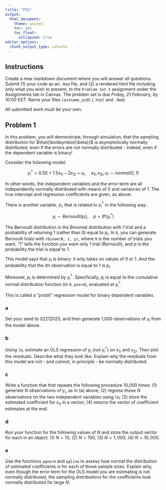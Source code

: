 ```yaml
---
title: "PS5"
output: 
  html_document:
    theme: united
    toc: yes
    toc_float:
      collapsed: true
editor_options: 
  chunk_output_type: console
---
```


## Instructions

Create a new markdown document where you will answer all questions. Submit (1) your code as an `.Rmd` file, and (2) a rendered html file including only what you wish to present, to the `Problem Set 5` assignment under the Assignments tab in Canvas. The problem set is due *Friday, 21 February, by 10:00 EST*. Name your files `lastname_ps05` (`.html` and `.Rmd`).

All submitted work must be your own.

## Problem 1

In this problem, you will demonstrate, through simulation, that the sampling distribution for $\hat{\boldsymbol{\beta}}$ is asymptotically normally distributed, even if the errors are not normally distributed - indeed, even if the dependent variable is binary!

Consider the following model:

$$
y_i^* = 0.50 + 1.5x_{1i} - 2x_{2i} + u_i, \quad x_{1i}, x_{2i}, u_i \sim normal(0,1)
$$

In other words, the independent variables and the error term are all independently normally distributed with means of 0 and variances of 1. The true intercept and regression coefficients are given, as above.

There is another variable, $y_i$, that is related to $y_i^*$ in the following way:

$$
y_i \sim Bernoulli(p_i), \quad p = \Phi(y_i^*)
$$

The Bernoulli distribution is the Binomial distribution with 1 trial and a probability of returning 1 (rather than 0) equal to $p_i$. In `R`, you can generate Bernoulli trials with `rbinom(N, 1, p)`, where `N` is the number of trials you want, "1" tells the function you want only 1 trial (Bernoulli), and $p$ is the probability the trial is equal to 1.

This model says that $y_i$ is binary: it only takes on values of 0 or 1. And the probability that the $i$th observation is equal to 1 is $p_i$.

Moreover, $p_i$ is determined by $y_i^*$. Specifically, $p_i$ is equal to the cumulative normal distribution function (in `R`, `pnorm`), evaluated at $y_i^*$.

This is called a "probit" regression model for binary dependent variables.

### a

Set your seed to 02212025, and then generate 1,000 observations of $y_i$ from the model above.

### b

Using `lm`, estimate an OLS regression of $y_i$ (not $y_i^*$) on $x_{1i}$ and $x_{2i}$. Then plot the residuals. Describe what they look like. Explain why the residuals from this model are not - and *cannot*, in principle - be normally distributed.

### c

Write a function that that repeats the following procedure 10,000 times: (1) generate $N$ observations of $y_i$, as in (a) above; (2) regress those $N$ observations on the two independent variables using `lm`; (3) store the estimated coefficient for $x_{1i}$ in a vector; (4) returns the vector of coefficient estimates at the end.

### d

Run your function for the following values of $N$ and store the output vector for each in an object: (1) $N=10$, (2) $N=100$, (3) $N=1,000$, (4) $N=10,000$.

### e

Use the functions `qqnorm` and `qqline` to assess how normal the distribution of estimated coefficients is for each of those sample sizes. Explain why, even though the error term for the OLS model you are estimating is not normally distributed, the sampling distributions for the coefficients look normally distributed for large $N$.
